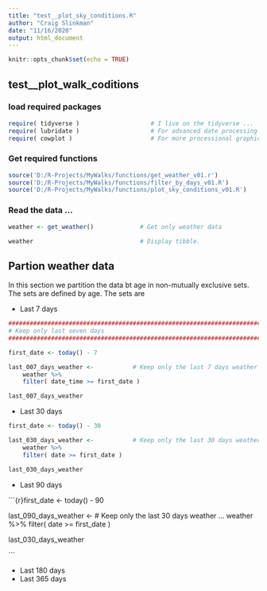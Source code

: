 ```yaml
---
title: "test__plot_sky_conditions.R"
author: "Craig Slinkman"
date: "11/16/2020"
output: html_document
---
```


```r
knitr::opts_chunk$set(echo = TRUE)
```

## test__plot_walk_coditions

### load required packages  

```r
require( tidyverse )                    # I live on the tidyverse ...
require( lubridate )                    # For advanced date processing ...
require( cowplot )                      # For more processional graphics ...
```

### Get required functions

```r
source('D:/R-Projects/MyWalks/functions/get_weather_v01.r')
source('D:/R-Projects/MyWalks/functions/filter_by_days_v01.R')
source('D:/R-Projects/MyWalks/functions/plot_sky_conditions_v01.R')
```

### Read the data ...

```r
weather <- get_weather()             # Get only weather data

weather                              # Display tibble.
```

## Partion weather data

In this section we partition the data bt age in non-mutually exclusive sets.  The sets are defined by age.  The sets are

* Last 7 days 


```r
################################################################################
# Keep only last seven days
################################################################################

first_date <- today() - 7

last_007_days_weather <-           # Keep only the last 7 days weather ...
    weather %>% 
    filter( date_time >= first_date )

last_007_days_weather
```
* Last 30 days

```r
first_date <- today() - 30

last_030_days_weather <-           # Keep only the last 30 days weather ...
    weather %>% 
    filter( date >= first_date )

last_030_days_weather
```

* Last 90 days

```{r}first_date <- today() - 90

last_090_days_weather <-           # Keep only the last 30 days weather ...
    weather %>% 
    filter( date >= first_date )

last_030_days_weather

```


* Last 180 days 
* Last 365 days
